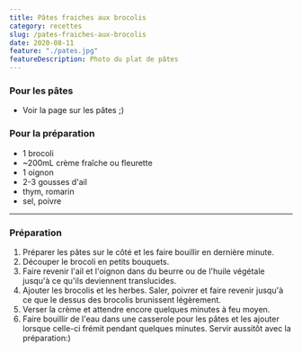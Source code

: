 ```yaml
---
title: Pâtes fraiches aux brocolis
category: recettes
slug: /pates-fraiches-aux-brocolis
date: 2020-08-11
feature: "./pates.jpg"
featureDescription: Photo du plat de pâtes
---
```


<Ingredients>

### Pour les pâtes

- Voir la page sur les pâtes ;)

### Pour la préparation

- 1 brocoli
- ~200mL crème fraîche ou fleurette
- 1 oignon
- 2-3 gousses d'ail
- thym, romarin
- sel, poivre

</Ingredients>

---

### Préparation

1. Préparer les pâtes sur le côté et les faire bouillir en dernière minute.
2. Découper le brocoli en petits bouquets.
3. Faire revenir l'ail et l'oignon dans du beurre ou de l'huile végétale jusqu'à ce qu'ils deviennent translucides.
4. Ajouter les brocolis et les herbes. Saler, poivrer et faire revenir jusqu'à ce que le dessus des brocolis brunissent légèrement.
5. Verser la crème et attendre encore quelques minutes à feu moyen.
6. Faire bouillir de l'eau dans une casserole pour les pâtes et les ajouter
lorsque celle-ci frémit pendant quelques minutes. Servir aussitôt avec
la préparation:)
